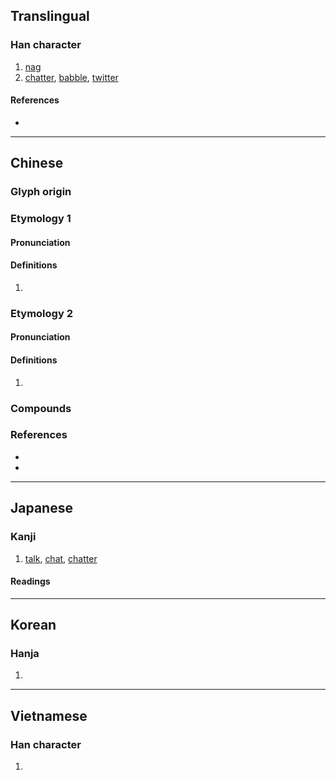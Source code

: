 {{character info/new}}
==Translingual==

===Han character===
{{Han char|rn=30|rad=口|as=09|sn=12|four=64094|canj=RPTD|ids=⿰口枼}}

# [[nag]]
# [[chatter]], [[babble]], [[twitter]]

====References====
* {{Han ref|kx=0198.010|dkj=03917|dj=0419.120|hdz=10649.100|uh=558B|ud=21899|bh=B3E3|bd=46051}}

----

==Chinese==
{{zh-forms}}

===Glyph origin===
{{Han etym}}

===Etymology 1===

====Pronunciation====
{{zh-pron
|m=dié
|c=dip6
|mc=
|oc=
|cat=
}}
{{attention|zh|distribute mc/oc}}

====Definitions====
{{zh-hanzi}}

# {{rfdef|zh}}

===Etymology 2===

====Pronunciation====
{{zh-pron
|m=zhá
|c=zaap6
|mc=
|oc=
|cat=
}}

====Definitions====
{{zh-hanzi}}

# {{rfdef|zh}}

===Compounds===
{{zh-der|喋喋不已|喋血|喋語|喋喋便便|啑喋|喋囁|喋喋不休|喋喋|喋呷|唼喋}}

===References===
* {{R:twedu|A00632}}
* {{R:yue:Hanzi}}

----

==Japanese==

===Kanji===
{{ja-kanji|grade=n|rs=口09}}

# [[talk]], [[chat]], [[chatter]]

====Readings====
{{ja-readings
|goon=じょう
|kanon=ちょう
|kun=しゃべ-る, ついば-む
}}

----

==Korean==

===Hanja===
{{ko-hanja|hangeul=[[첩]], [[잡]]|rv=cheop, jap|mr=ch'ŏp, chap}}

# {{rfdef|ko|sort=口09}}

----

==Vietnamese==

===Han character===
{{vi-hantu|[[nhịp]]|rs=口09}}

# {{rfdef|vi|sort=口09}}